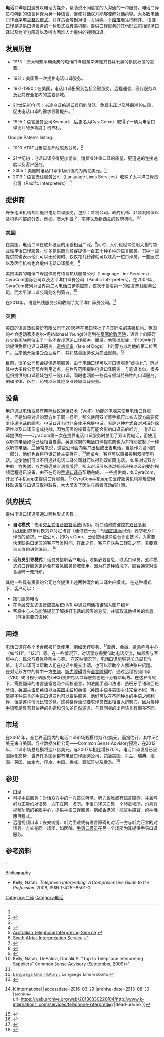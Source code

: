 {{Translation sidebar}}
'''电话口译'''是[[口译|口译]]员以电话为媒介，帮助说不同语言的人沟通的一种服务。电话口译员将听到的语言翻译为另一种语言，促使对话双方能够理解对话内容。大多数电话口译会采用[[口译#交替_传译|交替的模式]]。口译员会等到对话一方讲完一个[[段落|段落]]后进行翻译。
电话口译是提供口译服务的一种[[形式|形式]]或传递机制。提供口译服务的其他形式包括现场口译以及为听力障碍以及听力困难人士提供的视频口译。
 
== 发展历程 ==
* 1973：澳大利亚采用免费的电话口译服务来满足其日益发展的移民社区的需要。<ref>
{{cite web
 |last        = Mikkelson
 |first       = Holly
 |title       = Telephone Interpreting: Boon or Bane?
 |url         = http://www.acebo.com/papers/telefone.htm
 |publisher   = Universitat de Valencia
 |accessdate  = 8 August 2011
 |deadurl     = yes
 |archiveurl  = https://web.archive.org/web/20110719151425/http://www.acebo.com/papers/telefone.htm
 |archivedate = 2011年7月19日
}}

</ref>
* 1981：美国第一次提供电话口译服务。<ref>

{{cite book
 | last = Kelly | first = Nataly
 | title = Telephone Interpreting: A Comprehensive Guide to the Profession
 | year = 2008
 | publisher = Trafford Publishing
 | isbn = 1-4251-8501-0
 | pages = 302}}

</ref>

*1981-1990：在美国，电话口译拓展到包括金融服务，远程通信，医疗服务以及公共安全在内的主要领域。<ref name="Kelly-2008">

{{cite book
 | last = Kelly | first = Nataly
 | title =Telephone Interpreting: A Comprehensive Guide to the Profession
 | year = 2008
 | publisher = Trafford Publishing
 | isbn = 1-4251-8501-0
}}

</ref>

* 20世纪90年代：长途电话的通话费用的降低、[[免费电话|免费电话]]以及移民潮的出现，促使电话口译的需求显著提升。<ref name="Kelly-2008" />

* 1995：语言服务公司Kevmark（后更名为CyraCome）取得了一项为电话口译设计的多功能手机专利。<ref>

{{cite web
 | title = Single-Line Multi-Handset Phone
 | url = http://www.google.com/patents/about/5784456_Single_line_multi_handset_teleph.html?id=CdofAAAAEBAJ}}, Google Patents listing.

</ref>
* 1999 AT&T出售语言热线服务公司。<ref>{{cite web
 | last = Wallace
 | first = Lane
 | title = Language Line Sees More Need For Interpreters
 | url = http://louisprovenzano.wordpress.com/2011/02/18/language-line-ceo-sees-more-need-for-interpreters/
 | publisher = Monterey Herald
 | accessdate = November 4, 2011
 | archive-date = 2016-03-09
 | archive-url = https://web.archive.org/web/20160309232643/https://louisprovenzano.wordpress.com/2011/02/18/language-line-ceo-sees-more-need-for-interpreters/
 | dead-url = no
 }}</ref>

* 21世纪初：电话口译变得更加复杂。消费者注重口译的质量、更迅速的连接速度以及客户服务。
* 2005：美国的电话口译市场价值约为两亿美元。<ref name="Kelly-2008" />
* 2013：语言热线服务公司（Language Lines Services）收购了太平洋口译员公司（Pacific Interpreters）.<ref name="Language Line">{{cite web |url=http://www.languageline.com/blog/news/language-line-services-acquires-pacific-interpreters-in-new-years-deal |title=LanguageLine Solutions Acquires Pacific Interpreters in New Year’s Deal |publisher=Language Line |accessdate=January 7, 2013 |archive-date=2016-03-22 |archive-url=https://web.archive.org/web/20160322141238/http://www.languageline.com/blog/news/language-line-services-acquires-pacific-interpreters-in-new-years-deal/ |dead-url=no }}</ref>

== 提供商 ==
许多组织机构都会提供电话口译服务，包括：盈利公司、政府机构、非盈利团体以及机构内部的分支，例如，澳大利亚,<ref>[http://www.healthtranslations.vic.gov.au/bhcv2/bhcht.nsf/PresentDetail?Open&s=Telephone_Interpreting_Service Australian Telephone Interpreting Service] {{webarchive|url=https://web.archive.org/web/20080725202249/http://www.healthtranslations.vic.gov.au/bhcv2/bhcht.nsf/PresentDetail?Open&s=Telephone_Interpreting_Service |date=2008-07-25 }}</ref>，南非以及新西兰的政府机构。<ref>[http://www.dacst.gov.za/speeches/press/mar2002/tissa_launch.htm South Africa Interpretation Service] {{webarchive|url=https://web.archive.org/web/20111005181342/http://www.dacst.gov.za/speeches/press/mar2002/tissa_launch.htm |date=2011-10-05 }}</ref><ref>{{Cite web |url=http://www.languageline.govt.nz/oeawebsite.nsf/wpg_URL/Language-Line-Index?OpenDocument |title=New Zealand Interpretation Service |accessdate=2016-03-29 |archive-date=2009-02-15 |archive-url=https://web.archive.org/web/20090215191436/http://www.languageline.govt.nz/oeawebsite.nsf/wpg_URL/Language-Line-Index?OpenDocument |dead-url=no }}</ref>

=== 美国 ===
在美国，电话口译在联邦法庭的用途相当广泛。<ref>

{{cite web
 |url         = http://www.uscourts.gov/Press_Releases/telephone.html
 |title       = Telephone Interpreting Now Available to All District Courts
 |publisher   = United States Federal District Courts
 |deadurl     = yes
 |archiveurl  = https://web.archive.org/web/20080924052504/http://www.uscourts.gov/Press_Releases/telephone.html
 |archivedate = 2008-09-24
}}

</ref>同时，人们也经常使用大量的商业性电话口译服务。许多提供商为顾客提供一百五十种多种的语言服务。其中一些提供商也表示他们可以无论何时、仅仅花几秒钟就可以联系一位口译员。一些医院以及医疗机构也会提供电话口译服务。<ref>{{cite web
 | url = http://www.imiaweb.org/uploads/pages/380.pdf A Medical Interpreter's Guide to Telephone Interpreting
 | title = A Medical Interpreter's Guide to Telephone Interpreting
 | author = Kelly, N
 | publisher = International Medical Interpreters Association
 | date = August 2008
 | accessdate = 2016-03-29
 | archive-date = 2016-03-03
 | archive-url = https://web.archive.org/web/20160303173427/http://www.imiaweb.org/uploads/pages/380.pdf
 | dead-url = no
 }}</ref>

美国主要的电话口译提供商有语言热线服务公司（Language Line Services）、CyraCom国际公司以及太平洋口译员公司（Pacific Interpreters）。在2009年，CyraCom被列为世界第二大电话口译供应商，仅次于排名第一的语言热线服务公司，而太平洋口译公司则名列第五。<ref>Kelly, Nataly; DePalma, Donald A. "Top 15 Telephone Interpreting Suppliers" Common Sense Advisory (September, 2009)</ref>

在2013年，语言热线服务公司收购了太平洋口译员公司。<ref name="Language Line"/>

=== 英国 ===
{{Primary sources|section|date=April 2010}}

美国的语言热线股份有限公司于2006年在英国获批了与其同名的慈善机构。英国的社会运动家麦克尔•杨(Michael Young)注意到在[[皇家伦敦医院|皇家伦敦医院]]，语言上的障碍在少数民族间催生了一些不合规范的口译服务。而后，他获批资金，于1990年开始提供免费电话口译服务。[[道格斯岛|道格斯岛]]（Isle of Dogs）上的警方成为他的第二位客户。后来他开始接受企业客户，并将慈善服务改为商业服务。<ref>[http://www.languageline.co.uk/page/history/ Language Line History] {{webarchive|url=https://web.archive.org/web/20100501221038/http://www.languageline.co.uk/page/history/ |date=2010-05-01 }}, Language Line website.</ref>

目前，很多公司都会提供这项服务。由于电话口译可以将口译服务“虚拟化”，所以其中大多数公司都会利用这点，在世界范围提供电话口译服务。与笔译类似，很多组织提供的口译领域包括一般口译，同时也涵盖一些具有领域特殊性的口译服务，例如法律、医疗、药物以及其他专业领域口译服务。

== 设备 ==
用户通过电话或具有[[网际协议通话技术|网际协议通话技术]]（VoIP）功能的电脑来使用电话口译服务。但是如果对话的双方处于同一场所，那么使用双听筒手机可以省去双方需要反复传递电话的困扰。电话口译有时也会使用免提电话，但是这种方式会对对话的保密性以及口译员造成挑战，因为周围的噪音有可能会影响口译员的听力。
电话口译提供商——CyraCom第一次在提供电话口译服务时使用了双听筒电话，而使用双听筒电话如今已经相当普遍。英国政府的电话口译提供商也为其特别定制了一种双听筒电话。<ref>{{Cite web |url=http://www.thebigword.com/ |title=TheBigWord Group website |accessdate=2020-09-15 |archive-date=2020-05-26 |archive-url=https://web.archive.org/web/20200526204810/https://www.thebigword.com/ |dead-url=no }}</ref> 通常来说，这些公司会向客户出租或出售电话，但是作为合同的一部分，他们也会将电话送给主要客户。<ref name="Telephone Interpreting">{{Cite web |url=http://www.k-international.com/services/telephone-interpreting |title=Telephone Interpreting {{!}} K International |accessdate=2016-03-29 |archive-date=2013-08-30 |archive-url=https://web.archive.org/web/20130830220104/http://www.k-international.com/services/telephone-interpreting |dead-url=no }}</ref>而如今，客户可以直接买到双听筒电话。这使他们可以不用通过电话口译公司就可以得到双听筒电话。
如果对话双方中的一方[[失聪|失聪]]、[[听力障碍|听力障碍]]或有[[语言障碍|语言障碍]]，那么对话可以通过视频连接以及必要的视频远程通讯设备，由不在场的[[口译|手语口译员]]帮助完成。
一些提供商，如CyraCom，开发了手机app来提供口译服务。<ref>{{Cite web |url=http://www.cyracom.com/phone-interpretation |title=CyraCom website |accessdate=2016-03-29 |archive-date=2016-03-23 |archive-url=https://web.archive.org/web/20160323031849/http://www.cyracom.com/phone-interpretation/ |dead-url=no }}</ref> CyraCom手机app使医疗服务机构能够使用移动设备与口译员取得联系，大大节省了医生与患者互动的时间。

== 供应模式 ==
提供电话口译通常通过两种形式实现 。
* '''自动模式'''：使用[[互动式语音应答|交互式语音应答系统(IVR)]]，将口语的或键控式[[双音多频|双音多频(DTMF)]]数据转换为以特定语言（通过独一无二的[[语言编码|语言编码]]识别）要求联系口译员的请求。一些公司，如CyraCom，已经使用这种语音识别技术，为需要快速联系口译员的客户节省时间。在此之前，客户在联系口译员之前，需要查询三位的语言编码。.<ref>{{cite web|title=InfoWorld 100 CyraCom International Named Winner of 2004 InfoWorld 100 Award|url=http://www.cyracominternational.com/News/Article.aspx?date=1/5/2005|deadurl=yes|archiveurl=https://web.archive.org/web/20130626233101/http://www.cyracominternational.com/News/Article.aspx?date=1%2F5%2F2005|archivedate=2013-06-26}}</ref>

* '''话务员引导模式'''：话务员接听客户电话，收集必要信息，联系口译员。这种模式的口译服务更适合在[[灾难应对|紧急服务]]领域使用。因为在这种情况下，顾客通常对语言编码一无所知。
其他一些具有资质的公司也会提供上述两种混合的口译供应模式。
在这种模式下，客户可以：
* 拨打服务电话
* 在单层[[互动式语音应答|交互式语音应答系统(IVR)]]中通过电话按键输入账户编号
* 客服中心人员能够提前了解拨打电话的顾客的身份，并调取其他相关的信息（包括需要的语种）

== 用途  ==
电话口译在各个场合都被广泛使用，例如医疗服务、<ref>{{cite web
 | url = http://www.atanet.org/chronicle/feature_article_june2007.php
 | author = Kelly, N
 | title = Telephone Interpreting in Health Care Settings
 | publisher = American Translators Association Chronicle
 | date = June 2007
 | accessdate = 2016-03-29
 | archive-date = 2016-03-03
 | archive-url = https://web.archive.org/web/20160303201156/http://www.atanet.org/chronicle/feature_article_june2007.php
 | dead-url = no
 }}</ref>政府、金融、[[紧急救助电话|紧急呼叫中心]]（如“911”，“122”）等。在一些情况下，对话双方需要借助电话交流，如顾客与客服中心、民众与紧急呼叫中心等。 在这种情况下，电话口译能够更加凸显其价值。电话口译可以帮助人们在电话中提交申请，也可以帮助个人解决账户问题。
在对话双方中的其中一方[[失聪|失聪]]、[[听力障碍|听力障碍]]或有[[语言障碍|语言障碍]]时，通过远程视频口译（VRI）或可视手语服务(VRS)提供电话口译服务也是十分有帮助的。在这种情况下，需要翻译的语言通常是两个同根语言，如法国手语和法语、西班牙手语和西班牙语、[[英国手语|英国手语]]和英语以及[[美国手语|美国手语]]和英语（英国手语与美国手语完全不同）等。掌握[[多语制|多种语言]]的[[口译|手语口译员]]也可以提供服务，他们可以在不同种类的手语之间翻译，但是这种情况比较少见。这种翻译活动要求译员做出相当大的努力，因为每种[[手语|手语]]都是具有其独特的构造和[[句法|句法]]的[[自然语言|自然语言]]，与其同根的出声语言有很多不同。

== 市场 ==
{{Primary sources|section|date=August 2011}}

在2007 年，全世界范围内的电话口译市场规模约为7亿美元。而据估计，其中5亿美元来自美国。行业数据分析公司——Common Sense Advisory预测，在2012年，口译市场总规模将达12亿美元，与2007年相比增长70%。电话口译发展已呈国际化态势，世界许多国家都有电话口译服务公司，包括美国、荷兰、瑞典、法国、英国、加拿大、印度、中国、挪威、西班牙以及香港。<ref>{{cite web
 | url = http://www.pr.com/press-release/91448
 | title = Common Sense Advisory Releases Ranking of Top 15 Telephone Interpreting Providers Worldwide
 | publisher = Common Sense Advisory
 | date = 2008-06-21
 | accessdate = 2016-03-29
 | archive-date = 2016-03-03
 | archive-url = https://web.archive.org/web/20160303212448/http://www.pr.com/press-release/91448
 | dead-url = no
 }}</ref>

== 参见 ==
* [[口译|口译]]
*可视手语服务：对话双方中的一方丧失听觉、听力困难或有语言障碍，并且与听力正常的对话另一方不在同一场所。手语口译员在另一个特定场所，如具有视频功能的客服中心，提供手语口译服务。例如香港的「[[龍耳手譯寶|龍耳手譯寶]]」的手機應用程式。
*远程视频口译：丧失听觉、听力困难或有语言障碍的对话一方与听力正常的对话另一方处在同一场所，如医院。[[口译|手语口译员]]在另一个场所为其提供手语口译服务。

== 参考资料 ==
{{Refimprove|date=2011年3月}}

;
<references />
;Bibliography
* Kelly, Nataly: ''Telephone Interpreting: A Comprehensive Guide to the Profession'', 2008, ISBN 1-4251-8501-0.

[[Category:口译|Category:口译]]
[[Category:电话|Category:电话]]